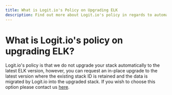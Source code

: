 ```yaml
---
title: What is Logit.io's Policy on Upgrading ELK
description: Find out more about Logit.io's policy in regards to automatically upgrading your account's ELK Stack in this help article.
---
```


# What is Logit.io's policy on upgrading ELK?

Logit.io's policy is that we do not upgrade your stack automatically to the 
latest ELK version, however, you can request an in-place upgrade to the latest 
version where the existing stack ID is retained and the data is migrated by 
Logit.io into the upgraded stack. If you wish to choose this option 
please contact us [here](https://logit.io/about-us/contact-us/).